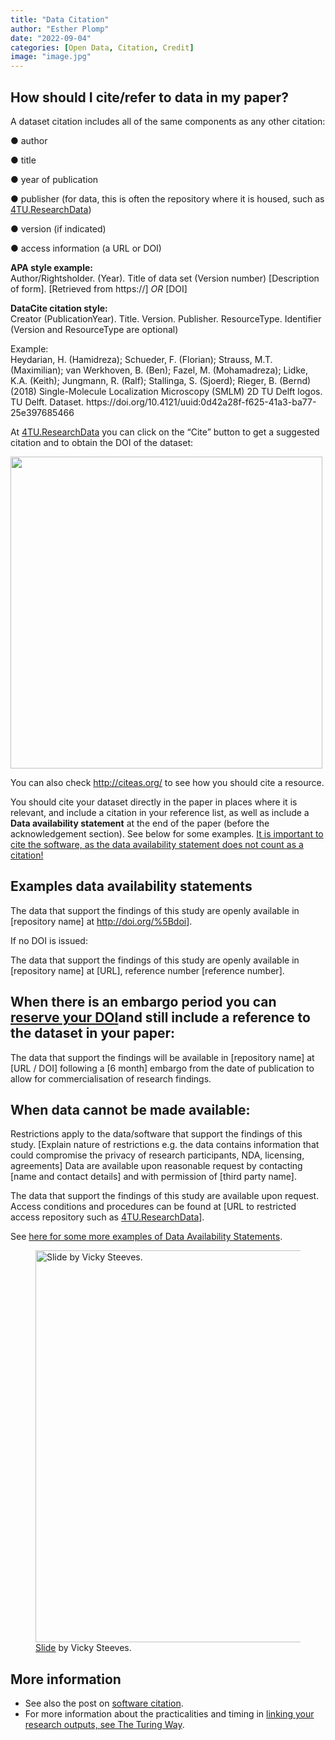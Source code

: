 ```yaml
---
title: "Data Citation"
author: "Esther Plomp"
date: "2022-09-04"
categories: [Open Data, Citation, Credit]
image: "image.jpg"
---
```


## How should I cite/refer to data in my paper?

A dataset citation includes all of the same components as any other citation:

● author

● title

● year of publication

● publisher (for data, this is often the repository where it is housed, such as [4TU.ResearchData](https://researchdata.4tu.nl/en/))

● version (if indicated)

● access information (a URL or DOI)

::: callout-note
**APA style example:**\
Author/Rightsholder. (Year). Title of data set (Version number) \[Description of form\]. \[Retrieved from https://\] *OR* \[DOI\]

**DataCite citation style:\
**Creator (PublicationYear). Title. Version. Publisher. ResourceType. Identifier (Version and ResourceType are optional)

Example:\
Heydarian, H. (Hamidreza); Schueder, F. (Florian); Strauss, M.T. (Maximilian); van Werkhoven, B. (Ben); Fazel, M. (Mohamadreza); Lidke, K.A. (Keith); Jungmann, R. (Ralf); Stallinga, S. (Sjoerd); Rieger, B. (Bernd) (2018) Single-Molecule Localization Microscopy (SMLM) 2D TU Delft logos. TU Delft. Dataset. https://doi.org/10.4121/uuid:0d42a28f-f625-41a3-ba77-25e397685466
:::

At [4TU.ResearchData](https://researchdata.4tu.nl/en/) you can click on the "Cite" button to get a suggested citation and to obtain the DOI of the dataset:

![](images/paste-A17BCDA3.png){width="499"}

You can also check <http://citeas.org/> to see how you should cite a resource.

You should cite your dataset directly in the paper in places where it is relevant, and include a citation in your reference list, as well as include a **Data availability statement** at the end of the paper (before the acknowledgement section). See below for some examples. [It is important to cite the software, as the data availability statement does not count as a citation!]{.underline}

::: callout-note
# Examples data availability statements

The data that support the findings of this study are openly available in \[repository name\] at <http://doi.org/%5Bdoi>\].\

If no DOI is issued:

The data that support the findings of this study are openly available in \[repository name\] at \[URL\], reference number \[reference number\].

## When there is an **embargo** period you can [reserve your DOI](https://surfdrive.surf.nl/files/index.php/s/NmfhUd73BgaQfVW/download)and still include a reference to the dataset in your paper:

The data that support the findings will be available in \[repository name\] at \[URL / DOI\] following a \[6 month\] embargo from the date of publication to allow for commercialisation of research findings.

## When data cannot be made available:

Restrictions apply to the data/software that support the findings of this study. \[Explain nature of restrictions e.g. the data contains information that could compromise the privacy of research participants, NDA, licensing, agreements\] Data are available upon reasonable request by contacting \[name and contact details\] and with permission of \[third party name\].

The data that support the findings of this study are available upon request. Access conditions and procedures can be found at \[URL to restricted access repository such as [4TU.ResearchData](https://researchdata.4tu.nl/en/)\].

See [here for some more examples of Data Availability Statements](https://www.library.manchester.ac.uk/using-the-library/staff/research/research-data-management/sharing/data-access-statements/).
:::

![[Slide](https://nyu-dataservices.github.io/Intro-RDM/index.html#/23) by Vicky Steeves.](images/paste-6825A73F.png){width="627"}

## More information

-   See also the post on [software citation](https://estherplomp.github.io/TNW-OS-support/posts/software-citation/).
-   For more information about the practicalities and timing in [linking your research outputs, see The Turing Way](https://the-turing-way.netlify.app/communication/citable/citable-linking.html).
